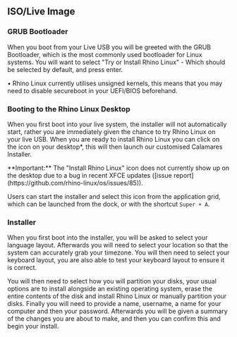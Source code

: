 
## ISO/Live Image

### GRUB Bootloader
When you boot from your Live USB you will be greeted with the GRUB Bootloader, which is the most commonly used bootloader for Linux systems. You will want to select "Try or Install Rhino Linux" - Which should be selected by default, and press enter.

• Rhino Linux currently utilises unsigned kernels, this means that you may need to disable secureboot in your UEFI/BIOS beforehand.

### Booting to the Rhino Linux Desktop

When you first boot into your live system, the installer will not automatically start, rather you are immediately given the chance to try Rhino Linux on your live USB. When you are ready to install Rhino Linux you can click on the icon on your desktop*, this will then launch our customised Calamares Installer.


<Callout emoji="ⓘ">
  **Important:** The "Install Rhino Linux" icon does not currently show up on the desktop due to a bug in recent XFCE updates ([issue report](https://github.com/rhino-linux/os/issues/85)).

Users can start the installer and select this icon from the application grid, which can be launched from the dock, or with the shortcut `Super + A`.
</Callout>

### Installer

When you first boot into the installer, you will be asked to select your language layout. Afterwards you will need to select your location so that the system can accurately grab your timezone. You will then need to select your keyboard layout, you are also able to test your keyboard layout to ensure it is correct.

You will then need to select how you will partition your disks, your usual options are to install alongside an existing operating system, erase the entire contents of the disk and install Rhino Linux or manually partition your disks. Finally you will need to provide a name, username, a name for your computer and then your password. Afterwards you will be given a summary of the changes you are about to make, and then you can confirm this and begin your install.
